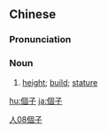 {{also|个子}}
==Chinese==
{{zh-forms|s=个子}}

===Pronunciation===
{{zh-pron
|m=gèzi
|c=go3 zi2
|cat=n
}}

===Noun===
{{zh-noun}}

# [[height]]; [[build]]; [[stature]]

[[Category:Elementary Mandarin|人08個子]]

[[hu:個子]]
[[ja:個子]]